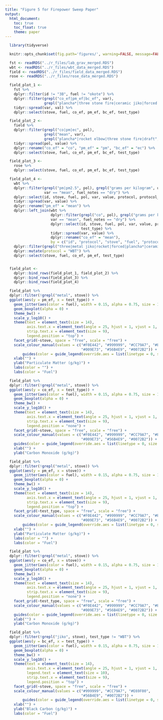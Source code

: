 ```yaml
---
title: "Figure 5 for Firepower Sweep Paper"
output:
  html_document:
    toc: true
    toc_float: true
    theme: paper
---
```


```r
  library(tidyverse)
```

```r
  knitr::opts_chunk$set(fig.path='figures/', warning=FALSE, message=FALSE, cache=FALSE, echo=FALSE)
```

```r
  fst <- readRDS("../r_files/lab_grav_merged.RDS")
  wbt <- readRDS("../r_files/wbt_data_merged.RDS")
  field <- readRDS("../r_files/field_data_merged.RDS")
  rose <- readRDS("../r_files/rose_data_merged.RDS")
```

```r
  field_plot_1 <-
    fst %>%
    dplyr::filter(id != "3B", fuel != "okote") %>%
    dplyr::filter(grepl("co_ef|pm_ef|bc_ef", var),
                  grepl("plancha*|three stone fire|ceramic jiko|forced|rocket elbow", stove)) %>%
    tidyr::spread(var, val) %>%
    dplyr::select(stove, fuel, co_ef, pm_ef, bc_ef, test_type)
```

```r
  field_plot_2 <-
    field %>%
    dplyr::filter(grepl("co|pm|ec", pol),
                  grepl("mean", var),
                  grepl("plancha*|rocket elbow|three stone fire|draft", stove)) %>%
    tidyr::spread(pol, value) %>%
    dplyr::rename("co_ef" = "co", "pm_ef" = "pm", "bc_ef" = "ec") %>%
    dplyr::select(stove, fuel, co_ef, pm_ef, bc_ef, test_type)
```

```r
  field_plot_3 <-
    rose %>%
    dplyr::select(stove, fuel, co_ef, pm_ef, bc_ef, test_type)

  field_plot_4 <-
    wbt %>%
    dplyr::filter(grepl("pm|pm2.5", pol), grepl("grams per kilogram", units),
                  var == "mean", fuel_notes == "dry") %>%
    dplyr::select(id, stove, fuel, pol, var, value, protocol, protocol_notes, test_type) %>%
    tidyr::spread(var, value) %>%
    dplyr::rename("pm_ef" = "mean") %>%
    dplyr::left_join(wbt %>%
                     dplyr::filter(grepl("co", pol), grepl("grams per kilogram", units),
                     var == "mean", fuel_notes == "dry") %>%
                     dplyr::select(id, stove, fuel, pol, var, value, protocol, protocol_notes,
                                   test_type) %>%
                     tidyr::spread(var, value) %>%
                     dplyr::rename("co_ef" = "mean"),
                     by = c("id", "protocol", "stove", "fuel", "protocol_notes", "test_type")) %>%
    dplyr::filter(grepl("three|metal jiko|rocket|forced|plancha*|ceramic jiko", stove)) %>%
    dplyr::mutate(protocol = "WBT") %>%
    dplyr::select(stove, fuel, co_ef, pm_ef, test_type)


  field_plot <-
    dplyr::bind_rows(field_plot_1, field_plot_2) %>%
    dplyr::bind_rows(field_plot_3) %>%
    dplyr::bind_rows(field_plot_4)
```

```r
  field_plot %>%
  dplyr::filter(!grepl("metal", stove)) %>%
  ggplot(aes(y = pm_ef, x = test_type)) +
    geom_jitter(aes(color = fuel), width = 0.15, alpha = 0.75, size = 1) +
    geom_boxplot(alpha = 0) +
    theme_bw() + 
    scale_y_log10() +
    theme(text = element_text(size = 14),
          axis.text.x = element_text(angle = 25, hjust = 1, vjust = 1, size = 10),
          strip.text.x = element_text(size = 9),
          legend.position = "top") +
    facet_grid(~stove, space = "free", scale = "free") +
    scale_colour_manual(values = c("#F0E442", "#999999", "#CC79A7", "#E69F00",
                                   "#009E73", "#56B4E9", "#0072B2")) +
        guides(color = guide_legend(override.aes = list(linetype = 0, size = 3))) +
    xlab("") +
    ylab("Particulate Matter (g/kg)") +
    labs(color = "") +
    labs(color = "Fuel")
```

```r
  field_plot %>%
  dplyr::filter(!grepl("metal", stove)) %>%
  ggplot(aes(y = co_ef, x = test_type)) +
    geom_jitter(aes(color = fuel), width = 0.15, alpha = 0.75, size = 1) +
    geom_boxplot(alpha = 0) +
    theme_bw() + 
    scale_y_log10() +
    theme(text = element_text(size = 14),
          axis.text.x = element_text(angle = 25, hjust = 1, vjust = 1, size = 10),
          strip.text.x = element_text(size = 9),
          legend.position = "none") +
    facet_grid(~stove, space = "free", scale = "free") +
    scale_colour_manual(values = c("#F0E442", "#999999", "#CC79A7", "#E69F00",
                                   "#009E73", "#56B4E9", "#0072B2")) +
    guides(color = guide_legend(override.aes = list(linetype = 0, size = 3))) +
    xlab("") +
    ylab("Carbon Monoxide (g/kg)")
```

```r
  field_plot %>%
  dplyr::filter(!grepl("metal", stove)) %>%
  ggplot(aes(y = pm_ef, x = stove)) +
    geom_jitter(aes(color = fuel), width = 0.15, alpha = 0.75, size = 1) +
    geom_boxplot(alpha = 0) +
    theme_bw() + 
    scale_y_log10() +
    theme(text = element_text(size = 14),
          axis.text.x = element_text(angle = 25, hjust = 1, vjust = 1, size = 10),
          strip.text.x = element_text(size = 9),
          legend.position = "top") +
    facet_grid(~test_type, space = "free", scale = "free") +
    scale_colour_manual(values = c("#F0E442", "#999999", "#CC79A7", "#E69F00",
                                   "#009E73", "#56B4E9", "#0072B2")) +
        guides(color = guide_legend(override.aes = list(linetype = 0, size = 3))) +
    xlab("") +
    ylab("Particulate Matter (g/kg)") +
    labs(color = "") +
    labs(color = "Fuel")
```

```r
  field_plot %>%
  dplyr::filter(!grepl("metal", stove)) %>%
  ggplot(aes(y = co_ef, x = stove)) +
    geom_jitter(aes(color = fuel), width = 0.15, alpha = 0.75, size = 1) +
    geom_boxplot(alpha = 0) +
    theme_bw() + 
    scale_y_log10() +
    theme(text = element_text(size = 14),
          axis.text.x = element_text(angle = 25, hjust = 1, vjust = 1, size = 10),
          strip.text.x = element_text(size = 9),
          legend.position = "none") +
    facet_grid(~test_type, space = "free", scale = "free") +
    scale_colour_manual(values = c("#F0E442", "#999999", "#CC79A7", "#E69F00",
                                   "#009E73", "#56B4E9", "#0072B2")) +
    guides(color = guide_legend(override.aes = list(linetype = 0, size = 3))) +
    xlab("") +
    ylab("Carbon Monoxide (g/kg)")
```

```r
  field_plot %>%
  dplyr::filter(!grepl("jiko", stove), test_type != "WBT") %>%
  ggplot(aes(y = bc_ef, x = test_type)) +
    geom_jitter(aes(color = fuel), width = 0.15, alpha = 0.75, size = 1) +
    geom_boxplot(alpha = 0) +
    theme_bw() + 
    scale_y_log10() +
    theme(text = element_text(size = 14),
          axis.text.x = element_text(angle = 25, hjust = 1, vjust = 1, size = 10),
          legend.text = element_text(size = 10),
          strip.text.x = element_text(size = 9),
          legend.position = "top") +
    facet_grid(~stove, space = "free", scale = "free") +
    scale_colour_manual(values = c("#999999", "#CC79A7", "#E69F00",
                                   "#56B4E9", "#0072B2")) +
        guides(color = guide_legend(override.aes = list(linetype = 0, size = 3))) +
    xlab("") +
    ylab("Black Carbon (g/kg)") +
    labs(color = "Fuel")
```
